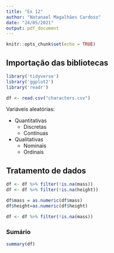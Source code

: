 ```yaml
---
title: "Ex 12"
author: "Natanael Magalhães Cardoso"
date: "24/05/2021"
output: pdf_document
---
```


```r
knitr::opts_chunk$set(echo = TRUE)
```

## Importação das bibliotecas

```r
library('tidyverse')
library('ggplot2')
library('readr')
```

```r
df <- read.csv("characters.csv")
```

Variáveis aleatórias:

- Quantitativas
  - Discretas
  - Contínuas
- Qualitativas
  - Nominais
  - Ordinais
  
  

## Tratamento de dados

```r
df <- df %>% filter(!is.na(mass))
df <- df %>% filter(!is.na(height))

df$mass = as.numeric(df$mass)
df$height=as.numeric(df$height)

df <- df %>% filter(!is.na(mass))
```

### Sumário

```r
summary(df)
```

